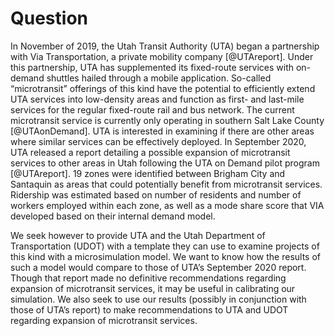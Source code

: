 Question
================================================================================

In November of 2019, the Utah Transit Authority (UTA) began a partnership with Via Transportation, a private mobility company [@UTAreport]. Under this partnership, UTA has supplemented its fixed-route services with on-demand shuttles hailed through a mobile application. So-called “microtransit” offerings of this kind have the potential to efficiently extend UTA services into low-density areas and function as first- and last-mile services for the regular fixed-route rail and bus network. The current microtransit service is currently only operating in southern Salt Lake County [@UTAonDemand]. UTA is interested in examining if there are other areas where similar services can be effectively deployed.
\par
In September 2020, UTA released a report detailing a possible expansion of microtransit services to other areas in Utah following the UTA on Demand pilot program [@UTAreport]. 19 zones were identified between Brigham City and Santaquin as areas that could potentially benefit from microtransit services. Ridership was estimated based on number of residents and number of workers employed within each zone, as well as a mode share score that VIA developed based on their internal demand model.
\par
We seek however to provide UTA and the Utah Department of Transportation (UDOT) with a template they can use to examine projects of this kind with a microsimulation model. We want to know how the results of such a model would compare to those of UTA’s September 2020 report. Though that report made no definitive recommendations regarding expansion of microtransit services, it may be useful in calibrating our simulation. We also seek to use our results (possibly in conjunction with those of UTA’s report) to make recommendations to UTA and UDOT regarding expansion of microtransit services.